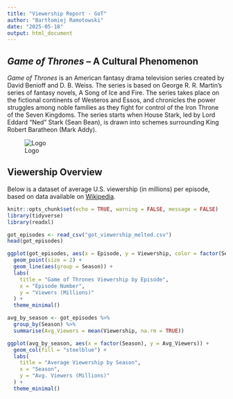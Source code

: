 ```yaml
---
title: "Viewership Report - GoT"
author: "Bartłomiej Ramotowski"
date: "2025-05-18"
output: html_document
---
```


## *Game of Thrones* – A Cultural Phenomenon

*Game of Thrones* is an American fantasy drama television series created by David Benioff and D. B. Weiss. The series is based on George R. R. Martin's series of fantasy novels, A Song of Ice and Fire. The series takes place on the fictional continents of Westeros and Essos, and chronicles the power struggles among noble families as they fight for control of the Iron Throne of the Seven Kingdoms. The series starts when House Stark, led by Lord Eddard "Ned" Stark (Sean Bean), is drawn into schemes surrounding King Robert Baratheon (Mark Addy).

![Logo](https://upload.wikimedia.org/wikipedia/en/d/d8/Game_of_Thrones_title_card.jpg)

## Viewership Overview

Below is a dataset of average U.S. viewership (in millions) per episode, based on data available on [Wikipedia](https://en.wikipedia.org/wiki/List_of_Game_of_Thrones_episodes).

```r
knitr::opts_chunk$set(echo = TRUE, warning = FALSE, message = FALSE)
library(tidyverse)
library(readxl)
```

```r
got_episodes <- read_csv("got_viewership_melted.csv")
head(got_episodes)

```

```r
ggplot(got_episodes, aes(x = Episode, y = Viewership, color = factor(Season))) +
  geom_point(size = 2) +
  geom_line(aes(group = Season)) +
  labs(
    title = "Game of Thrones Viewership by Episode",
    x = "Episode Number",
    y = "Viewers (Millions)"
  ) +
  theme_minimal()
```
```r
avg_by_season <- got_episodes %>%
  group_by(Season) %>%
  summarise(Avg_Viewers = mean(Viewership, na.rm = TRUE))

ggplot(avg_by_season, aes(x = factor(Season), y = Avg_Viewers)) +
  geom_col(fill = "steelblue") +
  labs(
    title = "Average Viewership by Season",
    x = "Season",
    y = "Avg. Viewers (Millions)"
  ) +
  theme_minimal()

```